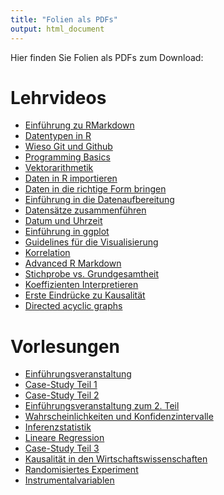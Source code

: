 ```yaml
---
title: "Folien als PDFs"
output: html_document
---
```


Hier finden Sie Folien als PDFs zum Download:

# Lehrvideos

- [Einführung zu RMarkdown](slides/rmarkdown.pdf)
- [Datentypen in R](slides/data-types.pdf)
- [Wieso Git und Github](slides/Vorteile_Git-und-Github.pdf)
- [Programming Basics](slides/programming-basics.pdf)
- [Vektorarithmetik](slides/vector-arithmetics.pdf)
- [Daten in R importieren](slides/import-data.pdf)
- [Daten in die richtige Form bringen](slides/reshape-data.pdf)
- [Einführung in die Datenaufbereitung](slides/data-wrangling-intro.pdf)
- [Datensätze zusammenführen](slides/combine-tables.pdf)
- [Datum und Uhrzeit](slides/dates-and-time.pdf)
- [Einführung in ggplot](slides/visualisierung_mit_ggplot2.pdf)
- [Guidelines für die Visualisierung](slides/visualisierung-guidelines.pdf)
- [Korrelation](slides/correlation.pdf)
- [Advanced R Markdown](slides/advanced_rmarkdown.pdf)
- [Stichprobe vs. Grundgesamtheit](slides/sample-vs-population.pdf)
- [Koeffizienten Interpretieren](slides/Koeffizienten_Interpretieren.pdf)
- [Erste Eindrücke zu Kausalität](slides/causality1.pdf)
- [Directed acyclic graphs](slides/DAG_video.pdf)

# Vorlesungen

- [Einführungsveranstaltung](slides/intro_projektkurs_data-science.pdf)
- [Case-Study Teil 1](slides/VL_case-study-Teil1.pdf)
- [Case-Study Teil 2](slides/VL_case-study-Teil2.pdf)
- [Einführungsveranstaltung zum 2. Teil](slides/intro_projektkurs_data-science2.pdf)
- [Wahrscheinlichkeiten und Konfidenzintervalle](slides/probability-and-confidence-interval.pdf)
- [Inferenzstatistik](slides/inference.pdf)
- [Lineare Regression](slides/linear-regression.pdf)
- [Case-Study Teil 3](slides/VL_case-study-Teil3.pdf)
- [Kausalität in den Wirtschaftswissenschaften](slides/DAG_slides.pdf)
- [Randomisiertes Experiment](slides/Experiment_slides.pdf)
- [Instrumentalvariablen](slides/instruments.pdf)